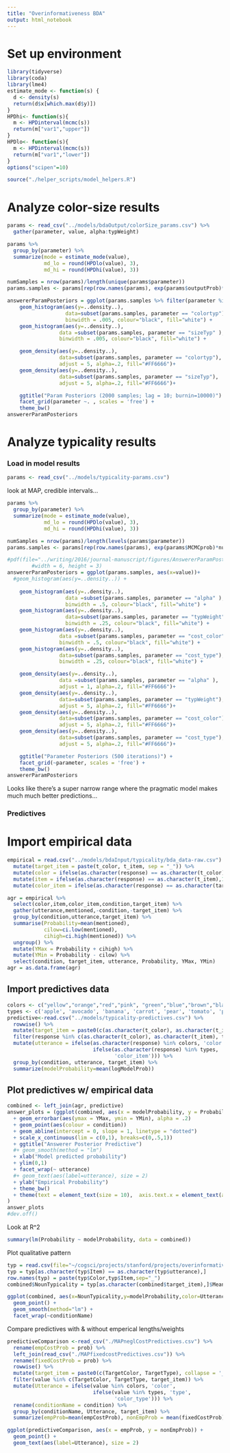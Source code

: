 ```yaml
---
title: "Overinformativeness BDA"
output: html_notebook
---
```


# Set up environment

```r
library(tidyverse)
library(coda)
library(lme4)
estimate_mode <- function(s) {
  d <- density(s)
  return(d$x[which.max(d$y)])
}
HPDhi<- function(s){
  m <- HPDinterval(mcmc(s))
  return(m["var1","upper"])
}
HPDlo<- function(s){
  m <- HPDinterval(mcmc(s))
  return(m["var1","lower"])
}
options("scipen"=10) 

source("./helper_scripts/model_helpers.R")
```

# Analyze color-size results

```r
params <- read_csv("../models/bdaOutput/colorSize_params.csv") %>%
  gather(parameter, value, alpha:typWeight)

params %>% 
  group_by(parameter) %>%
  summarize(mode = estimate_mode(value),
            md_lo = round(HPDlo(value), 3),
            md_hi = round(HPDhi(value), 3))
```

```r
numSamples = nrow(params)/length(unique(params$parameter))
params.samples <- params[rep(row.names(params), exp(params$outputProb)*numSamples), 3:4]

answererParamPosteriors = ggplot(params.samples %>% filter(parameter %in% c('colortyp', 'sizeTyp')), aes(x=value))+
    geom_histogram(aes(y=..density..),
                   data=subset(params.samples, parameter == "colortyp"),
                   binwidth = .005, colour="black", fill="white") +
    geom_histogram(aes(y=..density..),
                 data =subset(params.samples, parameter == "sizeTyp" ),
                 binwidth = .005, colour="black", fill="white") +

    geom_density(aes(y=..density..),
                 data=subset(params.samples, parameter == "colortyp"),
                 adjust = 5, alpha=.2, fill="#FF6666")+
    geom_density(aes(y=..density..),
                 data=subset(params.samples, parameter == "sizeTyp"),
                 adjust = 5, alpha=.2, fill="#FF6666")+

    ggtitle("Param Posteriors (2000 samples; lag = 10; burnin=10000)") +
    facet_grid(parameter ~. , scales = 'free') +
    theme_bw()
answererParamPosteriors
```

# Analyze typicality results

### Load in model results

```r
params <- read_csv("../models/typicality-params.csv")
```

look at MAP, credible intervals...

```r
params %>% 
  group_by(parameter) %>%
  summarize(mode = estimate_mode(value),
            md_lo = round(HPDlo(value), 3),
            md_hi = round(HPDhi(value), 3))
```

```r
numSamples = nrow(params)/length(levels(params$parameter))
params.samples <- params[rep(row.names(params), exp(params$MCMCprob)*numSamples), 1:2]

#pdf(file="../writing/2016/journal-manuscript/figures/AnswererParamPosteriors.pdf",
        #width = 6, height = 3)
answererParamPosteriors = ggplot(params.samples, aes(x=value))+
  #geom_histogram(aes(y=..density..)) +
  
    geom_histogram(aes(y=..density..),
                   data =subset(params.samples, parameter == "alpha" ),
                   binwidth = .5, colour="black", fill="white") +
    geom_histogram(aes(y=..density..),
                   data=subset(params.samples, parameter == "typWeight"),
                   binwidth = .25, colour="black", fill="white") +
    geom_histogram(aes(y=..density..),
                 data =subset(params.samples, parameter == "cost_color" ),
                 binwidth = .5, colour="black", fill="white") +
    geom_histogram(aes(y=..density..),
                 data=subset(params.samples, parameter == "cost_type"),
                 binwidth = .25, colour="black", fill="white") +

    geom_density(aes(y=..density..),
                 data =subset(params.samples, parameter == "alpha" ),
                 adjust = 1, alpha=.2, fill="#FF6666")+
    geom_density(aes(y=..density..),
                 data=subset(params.samples, parameter == "typWeight"),
                 adjust = 5, alpha=.2, fill="#FF6666")+
    geom_density(aes(y=..density..),
                 data=subset(params.samples, parameter == "cost_color"),
                 adjust = 5, alpha=.2, fill="#FF6666")+
    geom_density(aes(y=..density..),
                 data=subset(params.samples, parameter == "cost_type"),
                 adjust = 5, alpha=.2, fill="#FF6666")+

    ggtitle("Parameter Posteriors (500 iterations)") +
    facet_grid(~parameter, scales = 'free') +
    theme_bw()
answererParamPosteriors
```

Looks like there's a super narrow range where the pragmatic model makes much much better predictions... 

### Predictives

# Import empirical data

```r
empirical = read.csv("../models/bdaInput/typicality/bda_data-raw.csv") %>%
  mutate(target_item = paste(t_color, t_item, sep = "_")) %>%
  mutate(color = ifelse(as.character(response) == as.character(t_color),1,0)) %>%
  mutate(item = ifelse(as.character(response) == as.character(t_item),1,0)) %>%
  mutate(color_item = ifelse(as.character(response) == as.character(target_item),1,0))

agr = empirical %>%
  select(color,item,color_item,condition,target_item) %>%
  gather(utterance,mentioned,-condition,-target_item) %>%
  group_by(condition,utterance,target_item) %>%
  summarise(Probability=mean(mentioned),
            cilow=ci.low(mentioned),
            cihigh=ci.high(mentioned)) %>%
  ungroup() %>%
  mutate(YMax = Probability + cihigh) %>%
  mutate(YMin = Probability - cilow) %>%
  select(condition, target_item, utterance, Probability, YMax, YMin)
agr = as.data.frame(agr)
```

## Import predictives data

```r
colors <- c("yellow","orange","red","pink", "green","blue","brown","black")
types <- c('apple', 'avocado', 'banana', 'carrot', 'pear', 'tomato', 'pepper')
predictive<-read.csv("../models/typicality-predictives.csv") %>%
  rowwise() %>%
  mutate(target_item = paste0(c(as.character(t_color), as.character(t_item)), collapse = '_')) %>%
  filter(response %in% c(as.character(t_color), as.character(t_item), target_item)) %>%
  mutate(utterance = ifelse(as.character(response) %in% colors, 'color', 
                            ifelse(as.character(response) %in% types, 'item',
                                   'color_item'))) %>%
  group_by(condition, utterance, target_item) %>%
  summarize(modelProbability=mean(logModelProb)) 
```

## Plot predictives w/ empirical data

```r
combined <- left_join(agr, predictive)
answer_plots = (ggplot(combined, aes(x = modelProbability, y = Probability))
  + geom_errorbar(aes(ymax = YMax, ymin = YMin), alpha = .2) 
  + geom_point(aes(colour = condition))
  + geom_abline(intercept = 0, slope = 1, linetype = "dotted")
  + scale_x_continuous(lim = c(0,1), breaks=c(0,.5,1))
  + ggtitle("Answerer Posterior Predictive")
  #+ geom_smooth(method = "lm")
  + xlab("Model predicted probability")
  + ylim(0,1)
  + facet_wrap(~ utterance)
  #+ geom_text(aes(label=utterance), size = 2)
  + ylab("Empirical Probability")
  + theme_bw()   
  + theme(text = element_text(size = 10),  axis.text.x = element_text(angle=90, vjust=1), aspect.ratio = 1)
)
answer_plots
#dev.off()
```

Look at R^2

```r
summary(lm(Probability ~ modelProbability, data = combined))
```

Plot qualitative pattern

```r
typ = read.csv(file="~/cogsci/projects/stanford/projects/overinformativeness/experiments/elisa_paper_relevant/norming_comp_object/results/data/meantypicalities.csv")
typ = typ[as.character(typ$Item) == as.character(typ$utterance),]
row.names(typ) = paste(typ$Color,typ$Item,sep="_")
combined$NounTypicality = typ[as.character(combined$target_item),]$MeanTypicality

ggplot(combined, aes(x=NounTypicality,y=modelProbability,color=Utterance)) +
  geom_point() +
  geom_smooth(method="lm") +
  facet_wrap(~conditionName)
```


Compare predictives with & without emperical lengths/weights

```r
predictiveComparison <-read_csv("./MAPneglCostPredictives.csv") %>%
  rename(empCostProb = prob) %>%
  left_join(read_csv("./MAPfixedcostPredictives.csv")) %>%
  rename(fixedCostProb = prob) %>%
  rowwise() %>%
  mutate(target_item = paste0(c(TargetColor, TargetType), collapse = '_')) %>%
  filter(value %in% c(TargetColor, TargetType, target_item)) %>%
  mutate(Utterance = ifelse(value %in% colors, 'color', 
                            ifelse(value %in% types, 'type',
                                   'color_type'))) %>%
  rename(conditionName = condition) %>%
  group_by(conditionName, Utterance, target_item) %>%
  summarize(empProb=mean(empCostProb), nonEmpProb = mean(fixedCostProb)) 

ggplot(predictiveComparison, aes(x = empProb, y = nonEmpProb)) +
  geom_point() +
  geom_text(aes(label=Utterance), size = 2)
```